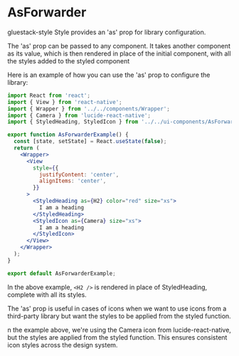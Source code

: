 
<Meta pageTitle="AsForwarder | gluestack-style" description="gluestack-style Style exports a AsForwarder component that can be used to configure the library." />





# AsForwarder

gluestack-style Style provides an 'as' prop for library configuration.

The 'as' prop can be passed to any component. It takes another component as its value, which is then rendered in place of the initial component, with all the styles added to the styled component

Here is an example of how you can use the 'as' prop to configure the library:

```jsx
import React from 'react';
import { View } from 'react-native';
import { Wrapper } from '../../components/Wrapper';
import { Camera } from 'lucide-react-native';
import { StyledHeading, StyledIcon } from '../../ui-components/AsForwarder';

export function AsForwarderExample() {
  const [state, setState] = React.useState(false);
  return (
    <Wrapper>
      <View
        style={{
          justifyContent: 'center',
          alignItems: 'center',
        }}
      >
        <StyledHeading as={H2} color="red" size="xs">
          I am a heading
        </StyledHeading>
        <StyledIcon as={Camera} size="xs">
          I am a heading
        </StyledIcon>
      </View>
    </Wrapper>
  );
}

export default AsForwarderExample;
```

In the above example, `<H2 />` is rendered in place of StyledHeading, complete with all its styles.

The 'as' prop is useful in cases of icons when we want to use icons from a third-party library but want the styles to be applied from the styled function.

n the example above, we're using the Camera icon from lucide-react-native, but the styles are applied from the styled function. This ensures consistent icon styles across the design system.
